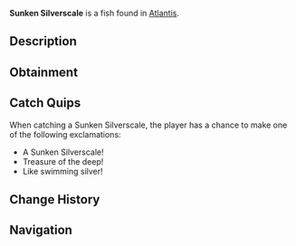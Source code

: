 {{FishInfobox
|image          = Sunken Silverscale.png
|rarity         = Common
|sea            = First Sea
|location       = [[Atlantis]]
|sublocation    = 
|sources        = Fishing Rod
|radar_location = 
|xp             = 45
|weather        = Clear
|time           = Day
|season         = Summer
|bait           = Shrimp
|base_weight    = 1.4
|base_value     = 65
|weight_range   = 1
|base_chance    = 85
|base_resil     = 85
}}
'''Sunken Silverscale''' is a {{Rarity|Common}} fish found in [[Atlantis]].

== Description ==
{{Description|These fish have adapted to live among the submerged silver treasures. Their scales have taken on a metallic sheen that mimics the precious artifacts they swim among.|Bestiary Entry}}

== Obtainment ==
{{Description|Sunken's Depth Pool|Bestiary Hint}}
{{Fish Availability|
Atlantis/Sunken Depths
|top_rods      = 
Leviathan's Fang Rod\170580.37\0;
Trident Rod\165408.35\14143.84;
Free Spirit Rod\163406.46\14122.85;
No-Life Rod\159000.13\20263.25;
Azure Of Lagoon\157392.91\19280.81;
Training Rod\123109.3\21655.37;
Flimsy Rod\98189.57\18575.12;
Long Rod\129360.7\15993.6;
Nocturnal Rod\92763.41\75742.13;
Fast Rod\138350.68\20281.53;
Seraphic Rod\146862\20169.66;
Challenger's Rod\145682.57\18461.55;
Zeus Rod\143134.08\17214.83;
Rod Of The Forgotten Fang\142246.72\18417.74;
Blazebringer Rod\142226.55\16853.85;
Verdant Shear Rod\141746.12\17243.83;
Ethereal Prism Rod\141658.09\0;
Rod Of The Depths\141542.39\16765.68;
Astralhook Rod\140536.37\0;
Depthseeker Rod\140103.65\16107.17;
Rod Of The Exalted One\139469.93\0;
Avalanche Rod\138806.24\15492.04;
Volcanic Rod\138033.81\16357.01;
Steady Rod\68024.2\8689.43
|recommended   = Trident Rod
}}

== Catch Quips ==
When catching a Sunken Silverscale, the player has a chance to make one of the following exclamations:
* A Sunken Silverscale!
* Treasure of the deep!
* Like swimming silver!

== Change History ==
{{Change History|{{subst:Current Version}}}}

== Navigation ==
{{Fish Navbox|Atlantis}}